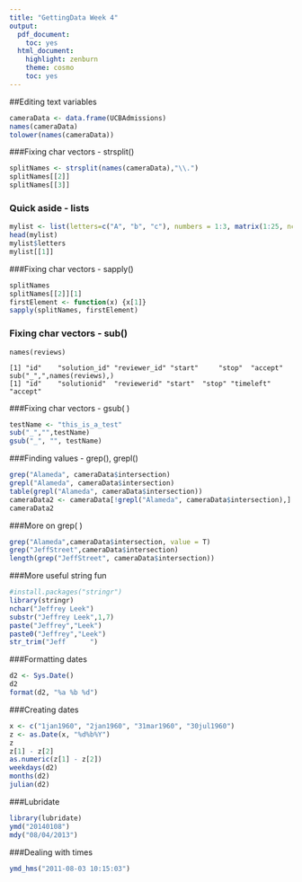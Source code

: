 ```yaml
---
title: "GettingData Week 4"
output:
  pdf_document:
    toc: yes
  html_document:
    highlight: zenburn
    theme: cosmo
    toc: yes
---
```


##Editing text variables
```r
cameraData <- data.frame(UCBAdmissions)
names(cameraData)
tolower(names(cameraData))
```
###Fixing char vectors - strsplit()
```r
splitNames <- strsplit(names(cameraData),"\\.")
splitNames[[2]] 
splitNames[[3]]
```
### Quick aside - lists
```r
mylist <- list(letters=c("A", "b", "c"), numbers = 1:3, matrix(1:25, ncol = 5))
head(mylist)
mylist$letters
mylist[[1]]
```
###Fixing char vectors - sapply()
```r
splitNames
splitNames[[2]][1]
firstElement <- function(x) {x[1]}
sapply(splitNames, firstElement)
```
### Fixing char vectors - sub()
```
names(reviews)

[1] "id"    "solution_id" "reviewer_id" "start"     "stop"  "accept"
sub("_",",names(reviews),)
[1] "id"    "solutionid"  "reviewerid" "start"  "stop" "timeleft"  "accept"
```
###Fixing char vectors - gsub( )
```r
testName <- "this_is_a_test"
sub("_","",testName)
gsub("_", "", testName)
```
###Finding values - grep(), grepl()
```r
grep("Alameda", cameraData$intersection)
grepl("Alameda", cameraData$intersection)
table(grepl("Alameda", cameraData$intersection))
cameraData2 <- cameraData[!grepl("Alameda", cameraData$intersection),]
cameraData2
```
###More on grep( )
```r
grep("Alameda",cameraData$intersection, value = T)
grep("JeffStreet",cameraData$intersection)
length(grep("JeffStreet", cameraData$intersection))
```
###More useful string fun
```r
#install.packages("stringr")
library(stringr)
nchar("Jeffrey Leek")
substr("Jeffrey Leek",1,7)
paste("Jeffrey","Leek")
paste0("Jeffrey","Leek")
str_trim("Jeff      ")
```
###Formatting dates
```r
d2 <- Sys.Date()
d2
format(d2, "%a %b %d")
```
###Creating dates
```r
x <- c("1jan1960", "2jan1960", "31mar1960", "30jul1960")
z <- as.Date(x, "%d%b%Y")
z
z[1] - z[2]
as.numeric(z[1] - z[2])
weekdays(d2)
months(d2)
julian(d2)
```
###Lubridate
```r
library(lubridate)
ymd("20140108")
mdy("08/04/2013")
```
###Dealing with times
```r
ymd_hms("2011-08-03 10:15:03")
```

